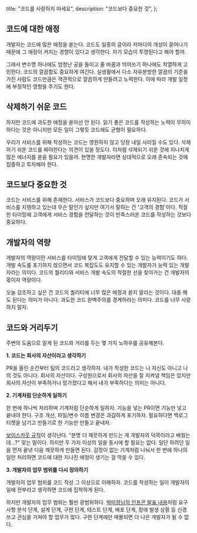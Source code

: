   title: "코드를 사랑하지 마세요",
  description: "코드보다 중요한 것",
};

## 코드에 대한 애정

개발자는 코드에 많은 애정을 쏟는다. 코드도 일종의 글이라 저마다의 개성이 묻어나기 때문에 그 애정이 커지는 경향이 있다고 생각한다. 자기 모습이 투영된다고 해야 할까.

그래서 변수명 하나에도 엄청난 공을 들이고 줄 바꿈과 띄어쓰기 하나에도 치열하게 고민한다. 코드의 깔끔함도 중요하게 여긴다. 실생활에서 다소 자유분방한 깔끔의 기준을 가진 사람도 코드만큼은 객관적으로 깔끔하게 만들려고 노력한다. 이에 따라 개발 일정에 부정적인 영향을 주기도 한다.

## 삭제하기 쉬운 코드

하지만 코드에 과도한 애정을 쏟아선 안 된다. 읽기 좋은 코드를 작성하는 노력이 무의미하다는 것은 아니지만 모든 일이 그렇듯 코드에도 균형이 필요하다.

우리가 서비스를 위해 작성하는 코드는 영원하지 않고 당장 내일 사라질 수도 있다. 삭제하기 쉬운 코드를 짜야한다는 의견이 있을 정도다. 이처럼 삭제되기 쉬운 것에 지나치게 많은 에너지를 쏟을 필요가 있을까. 현명한 개발자라면 상대적으로 오래 존속되는 것에 집중하고 투자해야 한다.

## 코드보다 중요한 것

코드는 서비스를 위해 존재한다. 서비스가 코드보다 중요하며 오래 유지된다. 코드가 서비스를 지탱하고 있는데 무슨 말인가 싶지만 여기서 말하는 건 '고객의 경험'이다. 적절한 타이밍에 고객에게 서비스 경험을 전달하는 것이 만족스러운 코드를 작성하는 것보다 중요하다.

## 개발자의 역량

개발자의 역량이란 서비스를 타이밍에 맞게 고객에게 전달할 수 있는 능력이기도 하다. 개발 속도를 포기하지 않으면서 코드 복잡도도 유지할 수 있는 개발자가 능력 있는 개발자라는 의미다. 코드의 퀄리티와 서비스 개발 속도의 적절한 선을 찾아가는 건 개발자의 몫이자 역량이다.

오늘 강조하고 싶은 건 코드의 퀄리티에 너무 많은 애정과 쏟지 말라는 것이다. 대충 해도 된다는 의미가 아니다. 과도한 코드 완벽주의를 경계하라는 의미다. 코드를 너무 사랑하지 말자.

## 코드와 거리두기

주변의 도움으로 알게 된 코드와 거리를 두는 몇 가지 노하우를 공유해본다.

**1. 코드는 회사의 자산이라고 생각하기**

PR을 올린 순간부터 팀의 코드라고 생각하자. 내가 작성한 코드는 나 자신도 아니고 나의 것도 아니다. 회사의 자산이다. 구성원으로서 회사의 자산을 잘 지켜낼 책임은 있지만 회사의 자산이 부족하거나 망가졌다고 해서 내가 부족하다는 의미는 아니다.

**2. 기계처럼 단순하게 일하기**

한 번에 하나씩 처리하며 기계처럼 단순하게 일하자. 기능을 넣는 PR이면 기능만 넣고 끝내야 한다. 구조 개선, 파일/변수 이름 변경은 과감하게 포기하자. 필요하다면 백로그 티켓을 남기고 만들기로 한 기능만 만들고 끝내자.

[보이스카웃 규칙](https://johngrib.github.io/wiki/Boy-Scout-Rule/)이 생각난다. "분명 더 깨끗하게 만드는 게 개발자의 덕목이라고 배웠는데...?" 맞는 말이다. 하지만 두 가지 이상의 일을 동시에 할 필요는 없다. 일단 하려던 일을 먼저 끝낸 다음 깨끗하게 만들면 된다. 감정이 없는 기계처럼 나눠서 한 번에 하나의 일만 처리하면 코드에 대한 지나친 애정이 생기는 걸 막을 수 있다.

**3. 개발자의 업무 범위를 다시 정의하기**

개발자의 업무 범위를 코드 작성 그 이상으로 이해하자. 코드를 작성하는 일이 개발자의 일에 전부라고 생각하면 코드에 집착하게 된다.

하지만 개발자의 업무 범위는 훨씬 광범위하다. [박미정님의 인프콘 발표 내용](https://infcon.day/speaker/박미정-팀성장-코드리뷰/)처럼 요구 사항 분석 단계, 설계 단계, 구현 단계, 테스트 단계, 배포 단계, 장애 발생 상황 등 신경 쓰고 관심을 가져야 할 업무가 많다. 구현 단계에만 매몰되면 더 나은 개발자가 될 수 없다.
